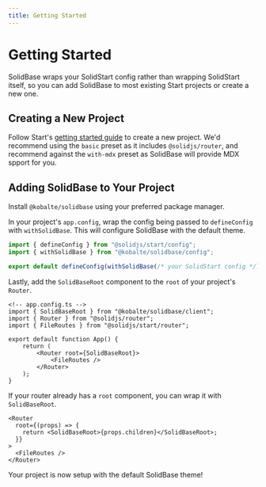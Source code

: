 ```yaml
---
title: Getting Started
---
```


# Getting Started

SolidBase wraps your SolidStart config rather than wrapping SolidStart itself,
so you can add SolidBase to most existing Start projects or create a new one.

## Creating a New Project

Follow Start's [getting started guide](https://docs.solidjs.com/solid-start/getting-started)
to create a new project.
We'd recommend using the `basic` preset as it includes `@solidjs/router`,
and recommend against the `with-mdx` preset as SolidBase will provide MDX spport for you.

## Adding SolidBase to Your Project

Install `@kobalte/solidbase` using your preferred package manager.

In your project's `app.config`, wrap the config being passed to `defineConfig` with `withSolidBase`.
This will configure SolidBase with the default theme.

```ts
import { defineConfig } from "@solidjs/start/config";
import { withSolidBase } from "@kobalte/solidbase/config";

export default defineConfig(withSolidBase(/* your SolidStart config */));
```

Lastly, add the `SolidBaseRoot` component to the `root` of your project's `Router`.

```tsx
<!-- app.config.ts -->
import { SolidBaseRoot } from "@kobalte/solidbase/client";
import { Router } from "@solidjs/router";
import { FileRoutes } from "@solidjs/start/router";

export default function App() {
	return (
		<Router root={SolidBaseRoot}>
			<FileRoutes />
		</Router>
	);
}
```

If your router already has a `root` component, you can wrap it with `SolidBaseRoot`.

```tsx
<Router
  root={(props) => {
    return <SolidBaseRoot>{props.children}</SolidBaseRoot>;
  }}
>
  <FileRoutes />
</Router>
```

Your project is now setup with the default SolidBase theme!
